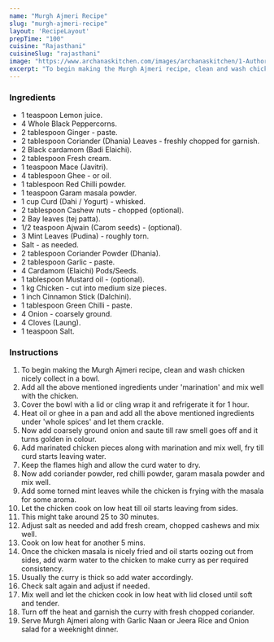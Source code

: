 ---
name: "Murgh Ajmeri Recipe"
slug: "murgh-ajmeri-recipe"
layout: 'RecipeLayout'
prepTime: "100"
cuisine: "Rajasthani"
cuisineSlug: "rajasthani"
image: "https://www.archanaskitchen.com/images/archanaskitchen/1-Author/shaheen_ali/Murgh_Ajmeri.jpg"
excerpt: "To begin making the Murgh Ajmeri recipe, clean and wash chicken nicely collect in a bowl"
---

### Ingredients

- 1 teaspoon Lemon juice.
- 4 Whole Black Peppercorns.
- 2 tablespoon Ginger - paste.
- 2 tablespoon Coriander (Dhania) Leaves - freshly chopped for garnish.
- 2 Black cardamom (Badi Elaichi).
- 2 tablespoon Fresh cream.
- 1 teaspoon Mace (Javitri).
- 4 tablespoon Ghee - or oil.
- 1 tablespoon Red Chilli powder.
- 1 teaspoon Garam masala powder.
- 1 cup Curd (Dahi / Yogurt) - whisked.
- 2 tablespoon Cashew nuts - chopped (optional).
- 2 Bay leaves (tej patta).
- 1/2 teaspoon Ajwain (Carom seeds) - (optional).
- 3 Mint Leaves (Pudina) - roughly torn.
- Salt - as needed.
- 2 tablespoon Coriander Powder (Dhania).
- 2 tablespoon Garlic - paste.
- 4 Cardamom (Elaichi) Pods/Seeds.
- 1 tablespoon Mustard oil - (optional).
- 1 kg Chicken - cut into medium size pieces.
- 1 inch Cinnamon Stick (Dalchini).
- 1 tablespoon Green Chilli - paste.
- 4 Onion - coarsely ground.
- 4 Cloves (Laung).
- 1 teaspoon Salt.

### Instructions

1. To begin making the Murgh Ajmeri recipe, clean and wash chicken nicely collect in a bowl.
1. Add all the above mentioned ingredients under 'marination' and mix well with the chicken.
1. Cover the bowl with a lid or cling wrap it and refrigerate it for 1 hour.
1. Heat oil or ghee in a pan and add all the above mentioned ingredients under 'whole spices' and let them crackle.
1. Now add coarsely ground onion and saute till raw smell goes off and it turns golden in colour.
1. Add marinated chicken pieces along with marination and mix well, fry till curd starts leaving water.
1. Keep the flames high and allow the curd water to dry.
1. Now add coriander powder, red chilli powder, garam masala powder and mix well.
1. Add some torned mint leaves while the chicken is frying with the masala for some aroma.
1. Let the chicken cook on low heat till oil starts leaving from sides.
1. This might take around 25 to 30 minutes.
1. Adjust salt as needed and add fresh cream, chopped cashews and mix well.
1. Cook on low heat for another 5 mins.
1. Once the chicken masala is nicely fried and oil starts oozing out from sides, add warm water to the chicken to make curry as per required consistency.
1. Usually the curry is thick so add water accordingly.
1. Check salt again and adjust if needed.
1. Mix well and let the chicken cook in low heat with lid closed until soft and tender.
1. Turn off the heat and garnish the curry with fresh chopped coriander.
1. Serve Murgh Ajmeri along with Garlic Naan or Jeera Rice and Onion salad for a weeknight dinner.
